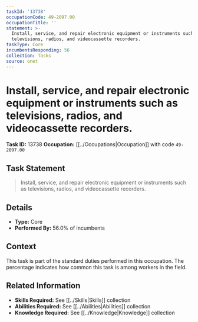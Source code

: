 ```yaml
---
taskId: '13738'
occupationCode: 49-2097.00
occupationTitle: ''
statement: >-
  Install, service, and repair electronic equipment or instruments such as
  televisions, radios, and videocassette recorders.
taskType: Core
incumbentsResponding: 56
collection: Tasks
source: onet
---
```

# Install, service, and repair electronic equipment or instruments such as televisions, radios, and videocassette recorders.

**Task ID:** 13738
**Occupation:** [[../Occupations|Occupation]] with code `49-2097.00`

## Task Statement

> Install, service, and repair electronic equipment or instruments such as televisions, radios, and videocassette recorders.

## Details

- **Type:** Core
- **Performed By:** 56.0% of incumbents

## Context

This task is part of the standard duties performed in this occupation. The percentage indicates how common this task is among workers in the field.

## Related Information

- **Skills Required:** See [[../Skills|Skills]] collection
- **Abilities Required:** See [[../Abilities|Abilities]] collection
- **Knowledge Required:** See [[../Knowledge|Knowledge]] collection

